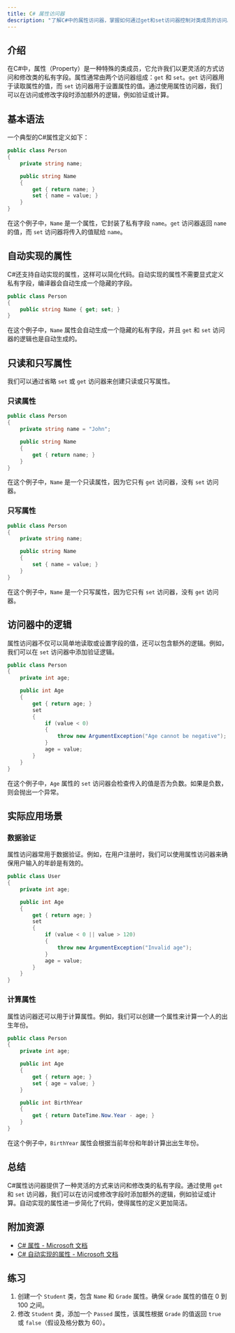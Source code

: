 ```yaml
---
title: C# 属性访问器
description: "了解C#中的属性访问器，掌握如何通过get和set访问器控制对类成员的访问。本文适合初学者，包含代码示例和实际应用场景。"
---
```


## 介绍

在C#中，属性（Property）是一种特殊的类成员，它允许我们以更灵活的方式访问和修改类的私有字段。属性通常由两个访问器组成：`get` 和 `set`。`get` 访问器用于读取属性的值，而 `set` 访问器用于设置属性的值。通过使用属性访问器，我们可以在访问或修改字段时添加额外的逻辑，例如验证或计算。

## 基本语法

一个典型的C#属性定义如下：

```csharp
public class Person
{
    private string name;

    public string Name
    {
        get { return name; }
        set { name = value; }
    }
}
```

在这个例子中，`Name` 是一个属性，它封装了私有字段 `name`。`get` 访问器返回 `name` 的值，而 `set` 访问器将传入的值赋给 `name`。

## 自动实现的属性

C#还支持自动实现的属性，这样可以简化代码。自动实现的属性不需要显式定义私有字段，编译器会自动生成一个隐藏的字段。

```csharp
public class Person
{
    public string Name { get; set; }
}
```

在这个例子中，`Name` 属性会自动生成一个隐藏的私有字段，并且 `get` 和 `set` 访问器的逻辑也是自动生成的。

## 只读和只写属性

我们可以通过省略 `set` 或 `get` 访问器来创建只读或只写属性。

### 只读属性

```csharp
public class Person
{
    private string name = "John";

    public string Name
    {
        get { return name; }
    }
}
```

在这个例子中，`Name` 是一个只读属性，因为它只有 `get` 访问器，没有 `set` 访问器。

### 只写属性

```csharp
public class Person
{
    private string name;

    public string Name
    {
        set { name = value; }
    }
}
```

在这个例子中，`Name` 是一个只写属性，因为它只有 `set` 访问器，没有 `get` 访问器。

## 访问器中的逻辑

属性访问器不仅可以简单地读取或设置字段的值，还可以包含额外的逻辑。例如，我们可以在 `set` 访问器中添加验证逻辑。

```csharp
public class Person
{
    private int age;

    public int Age
    {
        get { return age; }
        set
        {
            if (value < 0)
            {
                throw new ArgumentException("Age cannot be negative");
            }
            age = value;
        }
    }
}
```

在这个例子中，`Age` 属性的 `set` 访问器会检查传入的值是否为负数。如果是负数，则会抛出一个异常。

## 实际应用场景

### 数据验证

属性访问器常用于数据验证。例如，在用户注册时，我们可以使用属性访问器来确保用户输入的年龄是有效的。

```csharp
public class User
{
    private int age;

    public int Age
    {
        get { return age; }
        set
        {
            if (value < 0 || value > 120)
            {
                throw new ArgumentException("Invalid age");
            }
            age = value;
        }
    }
}
```

### 计算属性

属性访问器还可以用于计算属性。例如，我们可以创建一个属性来计算一个人的出生年份。

```csharp
public class Person
{
    private int age;

    public int Age
    {
        get { return age; }
        set { age = value; }
    }

    public int BirthYear
    {
        get { return DateTime.Now.Year - age; }
    }
}
```

在这个例子中，`BirthYear` 属性会根据当前年份和年龄计算出出生年份。

## 总结

C#属性访问器提供了一种灵活的方式来访问和修改类的私有字段。通过使用 `get` 和 `set` 访问器，我们可以在访问或修改字段时添加额外的逻辑，例如验证或计算。自动实现的属性进一步简化了代码，使得属性的定义更加简洁。

## 附加资源

- [C# 属性 - Microsoft 文档](https://docs.microsoft.com/en-us/dotnet/csharp/programming-guide/classes-and-structs/properties)
- [C# 自动实现的属性 - Microsoft 文档](https://docs.microsoft.com/en-us/dotnet/csharp/programming-guide/classes-and-structs/auto-implemented-properties)

## 练习

1. 创建一个 `Student` 类，包含 `Name` 和 `Grade` 属性。确保 `Grade` 属性的值在 0 到 100 之间。
2. 修改 `Student` 类，添加一个 `Passed` 属性，该属性根据 `Grade` 的值返回 `true` 或 `false`（假设及格分数为 60）。